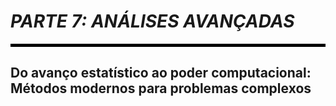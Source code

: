 
```{=latex}
\cftaddtitleline{toc}{chapter}{\rule{\textwidth}{0.4pt}}{}
```

# *PARTE 7: ANÁLISES AVANÇADAS* {#parte-7 .unnumbered}

<!--script for generating HORIZONTAL LINE-->
<hr style="height:5px;border-width:0;color:black;background-color:black">

```{=latex}
\par\noindent\rule{\textwidth}{0.05in}
```

## Do avanço estatístico ao poder computacional: Métodos modernos para problemas complexos {.unnumbered .unlisted}

```{=latex}
\markboth{}{}
```
